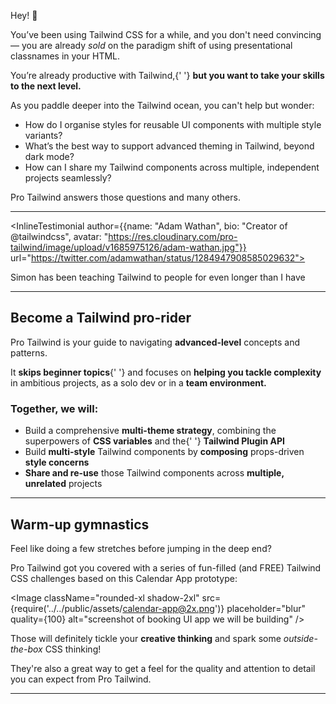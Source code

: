 
Hey! 👋

You’ve been using Tailwind CSS for a while, and you don't need convincing — you are already _sold_ on the paradigm shift of using presentational classnames in your HTML.

You’re already productive with Tailwind,{' '} **but you want to take your skills to the next level.**

As you paddle deeper into the Tailwind ocean, you can't help but wonder:

<div className="prose-li:marker:content-['?'] prose-li:marker:text-brand-red prose-li:marker:font-bold prose-li:marker:font-heading sm:prose-ul:pl-2 sm:prose-li:pl-5 prose-ul:pl-2 prose-li:pl-5">

- How do I organise styles for reusable UI components with multiple style variants?
- What’s the best way to support advanced theming in Tailwind, beyond dark mode?
- How can I share my Tailwind components across multiple, independent projects seamlessly?

</div>

Pro Tailwind answers those questions and many others.

---

<InlineTestimonial author={{name: "Adam Wathan", bio: "Creator of @tailwindcss", avatar: "https://res.cloudinary.com/pro-tailwind/image/upload/v1685975126/adam-wathan.jpg"}} url="https://twitter.com/adamwathan/status/1284947908585029632">

Simon has been teaching Tailwind to people for even longer than I have

</InlineTestimonial>

---

## Become a Tailwind pro-rider

Pro Tailwind is your guide to navigating **advanced-level** concepts and patterns.

It **skips beginner topics**{' '} and focuses on **helping you tackle complexity** in ambitious projects, as a solo dev or in a **team environment.**

### Together, we will:

<div className="prose-li:marker:content-['✓'] prose-li:marker:text-emerald-600 prose-li:marker:font-bold prose-li:marker:font-heading sm:prose-ul:pl-4 sm:prose-li:pl-5 prose-ul:pl-4 prose-li:pl-5">

- Build a comprehensive **multi-theme strategy**, combining the superpowers of **CSS variables** and the{' '} **Tailwind Plugin API**
- Build **multi-style** Tailwind components by **composing** props-driven **style concerns**
- **Share and re-use** those Tailwind components across **multiple, unrelated** projects

</div>

---

## Warm-up gymnastics

Feel like doing a few stretches before jumping in the deep end?

Pro Tailwind got you covered with a series of fun-filled (and FREE) Tailwind CSS challenges based on this Calendar App prototype:

<Image
  className="rounded-xl shadow-2xl"
  src={require('../../public/assets/calendar-app@2x.png')}
  placeholder="blur"
  quality={100}
  alt="screenshot of booking UI app we will be building"
/>

Those will definitely tickle your **creative thinking** and spark some _outside-the-box_ CSS thinking!

They're also a great way to get a feel for the quality and attention to detail you can expect from Pro Tailwind.

---

